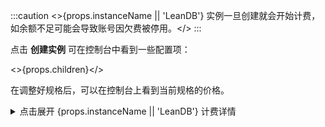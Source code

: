 
:::caution
<>{props.instanceName || 'LeanDB'} 实例一旦创建就会开始计费，如余额不足可能会导致账号因欠费被停用。</>
:::

点击 **创建实例** 可在控制台中看到一些配置项：

<>{props.children}</>

在调整好规格后，可以在控制台上看到当前规格的价格。

<details>
<summary>点击展开 {props.instanceName || 'LeanDB'} 计费详情</summary>

<p>{props.instanceName || 'LeanDB'} 按天进行扣费，使用时间不足一天也按一天计费，每天扣除前一天的费用。{props.instanceName || 'LeanDB'} 基于开发者选择的实例规格进行计费，与实际用量无关（即使创建后未使用也会计费）。各规格的价格可以在创建 {props.instanceName || 'LeanDB'} 时或<Conditional brand='leancloud'>当前节点的</Conditional>价格页面查看，扣费记录可在<Conditional brand='leancloud'>云服务控制台的消费明细</Conditional><Conditional brand='tds'>开发者中心的账单</Conditional>中查看。</p>

:::danger
<>如账号欠费停用超过一个月，{props.instanceName || 'LeanDB'} 及其中的数据会被彻底删除。</>
:::
</details>
